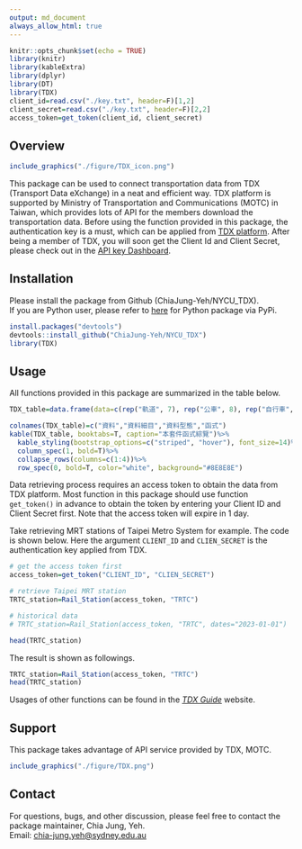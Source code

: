 ```yaml
---
output: md_document
always_allow_html: true
---
```


```r
knitr::opts_chunk$set(echo = TRUE)
library(knitr)
library(kableExtra)
library(dplyr)
library(DT)
library(TDX)
client_id=read.csv("./key.txt", header=F)[1,2]
client_secret=read.csv("./key.txt", header=F)[2,2]
access_token=get_token(client_id, client_secret)
```

## Overview

```r
include_graphics("./figure/TDX_icon.png")
```

This package can be used to connect transportation data from TDX (Transport Data eXchange) in a neat and efficient way. TDX platform is supported by Ministry of Transportation and Communications (MOTC) in Taiwan, which provides lots of API for the members download the transportation data. Before using the function provided in this package, the authentication key is a must, which can be applied from [TDX platform](https://tdx.transportdata.tw/register). After being a member of TDX, you will soon get the Client Id and Client Secret, please check out in the [API key Dashboard](https://tdx.transportdata.tw/user/dataservice/key).  


## Installation

Please install the package from Github (ChiaJung-Yeh/NYCU_TDX).  
If you are Python user, please refer to [here](https://pypi.org/project/nycu-tdx-py/) for Python package via PyPi.  

```r
install.packages("devtools")
devtools::install_github("ChiaJung-Yeh/NYCU_TDX")
library(TDX)
```


## Usage

All functions provided in this package are summarized in the table below.  

```r
TDX_table=data.frame(data=c(rep("軌道", 7), rep("公車", 8), rep("自行車", 4), rep("航空與航運", 4), rep("高速公路", 2), "停車場","觀光點位", "道路路網", "地理編碼","人口","所得","行政區","GTFS"), type=c("軌道站點","軌道路線站點","軌道站點出口","軌道路線線型","軌道班表","軌道票價","軌道站間旅行時間","公車站點","公車路線","公車路線線型","公車班表","公車站間旅行時間","公車票價","公車車輛","公車動態","公共自行車站點","自行車路網","公共自行車站點歷史動態","臺北市公共自行車租借紀錄","航空班表","港口點位","航運航線","航線靠港順序","高快速公路線型","高速公路 etag 與 VD","停車場點位資訊","景點、餐廳、旅館點位","道路路網線型","地理編碼服務","人口（含各年齡層與性別資料）","所得（各村里）","行政區疆域","公共運輸標準格式"), class=c(rep("點", 3),"線",rep("文字", 3),"點","文字","線",rep("文字", 4),"點","點","線",rep("文字", 3),"點",rep("文字", 2),"線","文字","點","點","線","點", rep("文字", 2), "面","文字"), functiona=c("`Rail_Station()`", "Rail_StationOfLine()","Rail_StationExit()", "Rail_Shape()", "Rail_TimeTable()", "Rail_ODFare()", "Rail_TravelTime()", "Bus_StopOfRoute()", "Bus_Route()", "Bus_Shape()", "Bus_Schedule()", "Bus_TravelTime()","Bus_RouteFare()","Bus_Vehicle()","Bus_RealTime()", "Bike_Station()", "Bike_Shape()", "Bike_Remain_His()", "Bike_OD_His()", "Air_Schedule()", "Ship_Port()", "Ship_Route()", "Ship_StopOfRoute()", "Freeway_Shape()","Freeway_History()","Car_Park()", "Tourism()","Road_Network()","Geocoding()","Population()","Income()","District_Shape()","gtfs()"))

colnames(TDX_table)=c("資料","資料細目","資料型態","函式")
kable(TDX_table, booktabs=T, caption="本套件函式綜覽")%>%
  kable_styling(bootstrap_options=c("striped", "hover"), font_size=14)%>%
  column_spec(1, bold=T)%>%
  collapse_rows(columns=c(1:4))%>%
  row_spec(0, bold=T, color="white", background="#8E8E8E")
```

Data retrieving process requires an access token to obtain the data from TDX platform. Most function in this package should use function `get_token()` in advance to obtain the token by entering your Client ID and Client Secret first. Note that the access token will expire in 1 day.  

Take retrieving MRT stations of Taipei Metro System for example. The code is shown below. Here the argument `CLIENT_ID` and `CLIEN_SECRET` is the authentication key applied from TDX.  


```r
# get the access token first
access_token=get_token("CLIENT_ID", "CLIEN_SECRET")

# retrieve Taipei MRT station
TRTC_station=Rail_Station(access_token, "TRTC")

# historical data
# TRTC_station=Rail_Station(access_token, "TRTC", dates="2023-01-01")

head(TRTC_station)
```

The result is shown as followings.  
```r
TRTC_station=Rail_Station(access_token, "TRTC")
head(TRTC_station)
```

Usages of other functions can be found in the *_[TDX Guide](https://chiajung-yeh.github.io/TDX_Guide/)_* website.  

## Support

This package takes advantage of API service provided by TDX, MOTC. 

```r
include_graphics("./figure/TDX.png")
```


## Contact

For questions, bugs, and other discussion, please feel free to contact the package maintainer, Chia Jung, Yeh.  
Email: <a href="mailto:chia-jung.yeh@sydney.edu.au"><u>chia-jung.yeh@sydney.edu.au</u></a>








